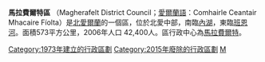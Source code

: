 {{NI_district |
  district_name = Magherafelt District |
  alt_name      = Comhairle Ceantair Mhacaire Fíolta|
  district_map  = [[File:NorthernIrelandMagherafeltBorough.png|File:NorthernIrelandMagherafeltBorough.png]] |
  area_rank     = 12th |
  district_area = [[1_E8_m²|573]] |
  district_HQ   = [[Magherafelt|Magherafelt]] |
  district_iso  = GB-MFT |
  district_ons  = 95H |
<!-- Fetch dynamic statistics from Template:PopLookupNI -->
  protestant_pc = 34.8% |
  catholic_pc   = 64.1% |
  web_address   = http://www.magherafelt.gov.uk |
  district_MPs  = [[Martin_McGuinness|Martin McGuinness]] |
}}
'''馬拉費爾特區''' （Magherafelt District Council；[[愛爾蘭語|愛爾蘭語]]：Comhairle Ceantair Mhacaire Fíolta）是[[北愛爾蘭|北愛爾蘭]]的一個區，位於北愛中部，南臨[[內湖_(英國)|內湖]]，東臨[[班恩河|班恩河]]。面積573平方公里，2006年人口 42,400人。區行政中心為[[馬拉費爾特|馬拉費爾特]]。

[[Category:1973年建立的行政區劃|Category:1973年建立的行政區劃]]
[[Category:2015年廢除的行政區劃|Category:2015年廢除的行政區劃]]
[[Category:北爱尔兰行政区划史|M]]
